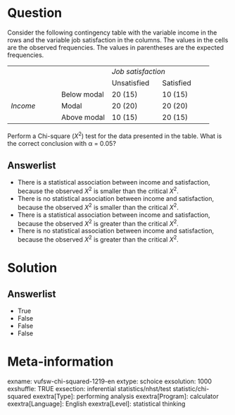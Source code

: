 Question
========
Consider the following contingency table with the variable income in the
rows and the variable job satisfaction in the columns. The values in the
cells are the observed frequencies. The values in parentheses are the
expected frequencies.  
  

<table class="tvcss_2 tvcss_3 tvcss_4">
<colgroup>
<col style="width: 25%" />
<col style="width: 25%" />
<col style="width: 25%" />
<col style="width: 25%" />
</colgroup>
<tbody>
<tr class="odd">
<td class="tvcss_5"><br />
</td>
<td class="tvcss_6"><br />
</td>
<td colspan="2" class="tvcss_7 tvcss_8"><em>Job satisfaction</em><br />
</td>
</tr>
<tr class="even">
<td class="tvcss_5"><br />
</td>
<td class="tvcss_6"><br />
</td>
<td class="tvcss_9">Unsatisfied</td>
<td class="tvcss_10">Satisfied</td>
</tr>
<tr class="odd">
<td rowspan="3" class="tvcss_5 tvcss_11"><em>Income</em><br />
</td>
<td class="tvcss_6">Below modal</td>
<td class="tvcss_9">20 (15)</td>
<td class="tvcss_10">10 (15)</td>
</tr>
<tr class="even">
<td class="tvcss_6">Modal</td>
<td class="tvcss_9">20 (20)</td>
<td class="tvcss_10">20 (20)</td>
</tr>
<tr class="odd">
<td class="tvcss_6">Above modal</td>
<td class="tvcss_9">10 (15)</td>
<td class="tvcss_10">20 (15)</td>
</tr>
</tbody>
</table>

  
Perform a Chi-square (*X*<sup>2</sup>) test for the data presented in
the table. What is the correct conclusion with α = 0.05?

Answerlist
----------
* There is a statistical association between income and satisfaction,
  because the observed *X*<sup>2</sup> is smaller than the critical
  *X*<sup>2</sup>.
* There is no statistical association between income and satisfaction,
  because the observed *X*<sup>2</sup> is smaller than the critical
  *X*<sup>2</sup>.
* There is a statistical association between income and satisfaction,
  because the observed *X*<sup>2</sup> is greater than the critical
  *X*<sup>2</sup>.
* There is no statistical association between income and satisfaction,
  because the observed *X*<sup>2</sup> is greater than the critical
  *X*<sup>2</sup>.

Solution
========










Answerlist
----------
* True
* False
* False
* False

Meta-information
================
exname: vufsw-chi-squared-1219-en
extype: schoice
exsolution: 1000
exshuffle: TRUE
exsection: inferential statistics/nhst/test statistic/chi-squared
exextra[Type]: performing analysis
exextra[Program]: calculator
exextra[Language]: English
exextra[Level]: statistical thinking

